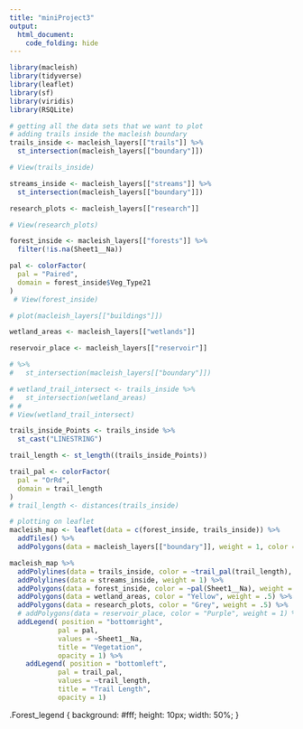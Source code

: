 ```yaml
---
title: "miniProject3"
output:
  html_document:
    code_folding: hide
---
```


```r
library(macleish)
library(tidyverse)
library(leaflet)
library(sf)
library(viridis)
library(RSQLite)
```

```r
# getting all the data sets that we want to plot
# adding trails inside the macleish boundary
trails_inside <- macleish_layers[["trails"]] %>%
  st_intersection(macleish_layers[["boundary"]])

# View(trails_inside)

streams_inside <- macleish_layers[["streams"]] %>%
  st_intersection(macleish_layers[["boundary"]])

research_plots <- macleish_layers[["research"]]

# View(research_plots)

forest_inside <- macleish_layers[["forests"]] %>%
  filter(!is.na(Sheet1__Na))

pal <- colorFactor(
  pal = "Paired",
  domain = forest_inside$Veg_Type21
)
 # View(forest_inside)

# plot(macleish_layers[["buildings"]])

wetland_areas <- macleish_layers[["wetlands"]]

reservoir_place <- macleish_layers[["reservoir"]] 

# %>%
#   st_intersection(macleish_layers[["boundary"]])

# wetland_trail_intersect <- trails_inside %>%
#   st_intersection(wetland_areas)
# # 
# View(wetland_trail_intersect)

trails_inside_Points <- trails_inside %>%
  st_cast("LINESTRING")

trail_length <- st_length((trails_inside_Points))

trail_pal <- colorFactor(
  pal = "OrRd",
  domain = trail_length
)
# trail_length <- distances(trails_inside)

```



```r
# plotting on leaflet
macleish_map <- leaflet(data = c(forest_inside, trails_inside)) %>%
  addTiles() %>%
  addPolygons(data = macleish_layers[["boundary"]], weight = 1, color = "#F0EDED") 

macleish_map %>%
  addPolylines(data = trails_inside, color = ~trail_pal(trail_length), weight = 3) %>%
  addPolylines(data = streams_inside, weight = 1) %>%
  addPolygons(data = forest_inside, color = ~pal(Sheet1__Na), weight = .5) %>%
  addPolygons(data = wetland_areas, color = "Yellow", weight = .5) %>%
  addPolygons(data = research_plots, color = "Grey", weight = .5) %>%
  # addPolygons(data = reservoir_place, color = "Purple", weight = 1) %>%
  addLegend( position = "bottomright",
            pal = pal,
            values = ~Sheet1__Na,
            title = "Vegetation",
            opacity = 1) %>%
    addLegend( position = "bottomleft",
            pal = trail_pal,
            values = ~trail_length,
            title = "Trail Length",
            opacity = 1)

```

<stlye>
.Forest_legend {
    background: #fff;
    height: 10px;
    width: 50%;
}
</style>


